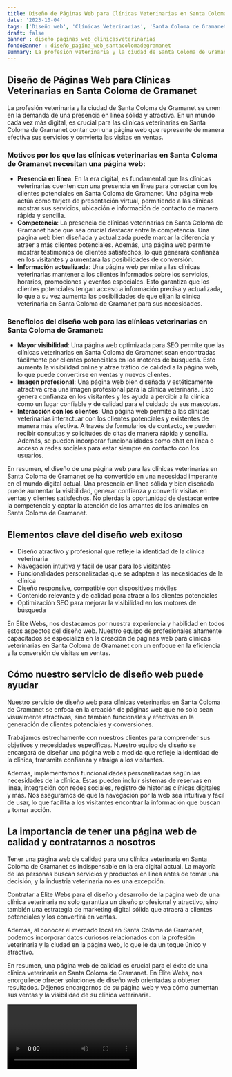 ```yaml
---
title: Diseño de Páginas Web para Clínicas Veterinarias en Santa Coloma de Gramanet
date: '2023-10-04'
tags: ['Diseño web', 'Clínicas Veterinarias', 'Santa Coloma de Gramanet']
draft: false
banner : diseño_paginas_web_clínicasveterinarias
fondoBanner : diseño_pagina_web_santacolomadegramanet
summary: La profesión veterinaria y la ciudad de Santa Coloma de Gramanet se unen en la demanda de una presencia en línea sólida y atractiva. En un mundo cada vez más digital, es crucial para las clínicas veterinarias en Santa Coloma de Gramanet contar con una página web que represente de manera efectiva sus servicios y convierta las visitas en ventas.
---
```


## Diseño de Páginas Web para Clínicas Veterinarias en Santa Coloma de Gramanet

La profesión veterinaria y la ciudad de Santa Coloma de Gramanet se unen en la demanda de una presencia en línea sólida y atractiva. En un mundo cada vez más digital, es crucial para las clínicas veterinarias en Santa Coloma de Gramanet contar con una página web que represente de manera efectiva sus servicios y convierta las visitas en ventas.

### Motivos por los que las clínicas veterinarias en Santa Coloma de Gramanet necesitan una página web:
- **Presencia en línea**: En la era digital, es fundamental que las clínicas veterinarias cuenten con una presencia en línea para conectar con los clientes potenciales en Santa Coloma de Gramanet. Una página web actúa como tarjeta de presentación virtual, permitiendo a las clínicas mostrar sus servicios, ubicación e información de contacto de manera rápida y sencilla.
- **Competencia**: La presencia de clínicas veterinarias en Santa Coloma de Gramanet hace que sea crucial destacar entre la competencia. Una página web bien diseñada y actualizada puede marcar la diferencia y atraer a más clientes potenciales. Además, una página web permite mostrar testimonios de clientes satisfechos, lo que generará confianza en los visitantes y aumentará las posibilidades de conversión.
- **Información actualizada**: Una página web permite a las clínicas veterinarias mantener a los clientes informados sobre los servicios, horarios, promociones y eventos especiales. Esto garantiza que los clientes potenciales tengan acceso a información precisa y actualizada, lo que a su vez aumenta las posibilidades de que elijan la clínica veterinaria en Santa Coloma de Gramanet para sus necesidades.

### Beneficios del diseño web para las clínicas veterinarias en Santa Coloma de Gramanet:
- **Mayor visibilidad**: Una página web optimizada para SEO permite que las clínicas veterinarias en Santa Coloma de Gramanet sean encontradas fácilmente por clientes potenciales en los motores de búsqueda. Esto aumenta la visibilidad online y atrae tráfico de calidad a la página web, lo que puede convertirse en ventas y nuevos clientes.
- **Imagen profesional**: Una página web bien diseñada y estéticamente atractiva crea una imagen profesional para la clínica veterinaria. Esto genera confianza en los visitantes y les ayuda a percibir a la clínica como un lugar confiable y de calidad para el cuidado de sus mascotas.
- **Interacción con los clientes**: Una página web permite a las clínicas veterinarias interactuar con los clientes potenciales y existentes de manera más efectiva. A través de formularios de contacto, se pueden recibir consultas y solicitudes de citas de manera rápida y sencilla. Además, se pueden incorporar funcionalidades como chat en línea o acceso a redes sociales para estar siempre en contacto con los usuarios.

En resumen, el diseño de una página web para las clínicas veterinarias en Santa Coloma de Gramanet se ha convertido en una necesidad imperante en el mundo digital actual. Una presencia en línea sólida y bien diseñada puede aumentar la visibilidad, generar confianza y convertir visitas en ventas y clientes satisfechos. No pierdas la oportunidad de destacar entre la competencia y captar la atención de los amantes de los animales en Santa Coloma de Gramanet.

<GifSeo />

<Cta />

## Elementos clave del diseño web exitoso

- Diseño atractivo y profesional que refleje la identidad de la clínica veterinaria
- Navegación intuitiva y fácil de usar para los visitantes
- Funcionalidades personalizadas que se adapten a las necesidades de la clínica
- Diseño responsive, compatible con dispositivos móviles
- Contenido relevante y de calidad para atraer a los clientes potenciales
- Optimización SEO para mejorar la visibilidad en los motores de búsqueda

En Élite Webs, nos destacamos por nuestra experiencia y habilidad en todos estos aspectos del diseño web. Nuestro equipo de profesionales altamente capacitados se especializa en la creación de páginas web para clínicas veterinarias en Santa Coloma de Gramanet con un enfoque en la eficiencia y la conversión de visitas en ventas.

## Cómo nuestro servicio de diseño web puede ayudar

Nuestro servicio de diseño web para clínicas veterinarias en Santa Coloma de Gramanet se enfoca en la creación de páginas web que no solo sean visualmente atractivas, sino también funcionales y efectivas en la generación de clientes potenciales y conversiones.

Trabajamos estrechamente con nuestros clientes para comprender sus objetivos y necesidades específicas. Nuestro equipo de diseño se encargará de diseñar una página web a medida que refleje la identidad de la clínica, transmita confianza y atraiga a los visitantes.

Además, implementamos funcionalidades personalizadas según las necesidades de la clínica. Estas pueden incluir sistemas de reservas en línea, integración con redes sociales, registro de historias clínicas digitales y más. Nos aseguramos de que la navegación por la web sea intuitiva y fácil de usar, lo que facilita a los visitantes encontrar la información que buscan y tomar acción.

## La importancia de tener una página web de calidad y contratarnos a nosotros

Tener una página web de calidad para una clínica veterinaria en Santa Coloma de Gramanet es indispensable en la era digital actual. La mayoría de las personas buscan servicios y productos en línea antes de tomar una decisión, y la industria veterinaria no es una excepción.

Contratar a Élite Webs para el diseño y desarrollo de la página web de una clínica veterinaria no solo garantiza un diseño profesional y atractivo, sino también una estrategia de marketing digital sólida que atraerá a clientes potenciales y los convertirá en ventas.

Además, al conocer el mercado local en Santa Coloma de Gramanet, podemos incorporar datos curiosos relacionados con la profesión veterinaria y la ciudad en la página web, lo que le da un toque único y atractivo.

En resumen, una página web de calidad es crucial para el éxito de una clínica veterinaria en Santa Coloma de Gramanet. En Élite Webs, nos enorgullece ofrecer soluciones de diseño web orientadas a obtener resultados. Déjenos encargarnos de su página web y vea cómo aumentan sus ventas y la visibilidad de su clínica veterinaria.

<Video />

<CtaBot job='Clínicas Veterinarias' city='Santa Coloma de Gramanet'/>

<Gmaps query='Santa Coloma de Gramanet+españa+maps' />